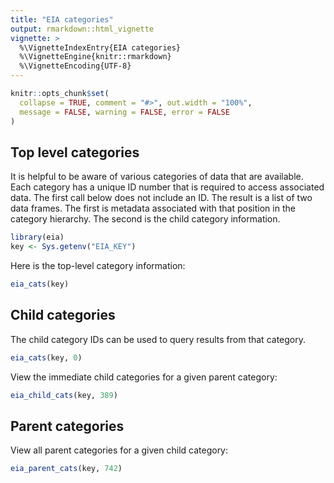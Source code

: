 ```yaml
---
title: "EIA categories"
output: rmarkdown::html_vignette
vignette: >
  %\VignetteIndexEntry{EIA categories}
  %\VignetteEngine{knitr::rmarkdown}
  %\VignetteEncoding{UTF-8}
---
```


```r
knitr::opts_chunk$set(
  collapse = TRUE, comment = "#>", out.width = "100%",
  message = FALSE, warning = FALSE, error = FALSE
)
```

## Top level categories

It is helpful to be aware of various categories of data that are available. Each category has a unique ID number that is required to access associated data. The first call below does not include an ID. The result is a list of two data frames. The first is metadata associated with that position in the category hierarchy. The second is the child category information.

```r
library(eia)
key <- Sys.getenv("EIA_KEY")
```

Here is the top-level category information:

```r
eia_cats(key)
```

## Child categories

The child category IDs can be used to query results from that category.

```r
eia_cats(key, 0)
```

View the immediate child categories for a given parent category:

```r
eia_child_cats(key, 389)
```

## Parent categories

View all parent categories for a given child category:

```r
eia_parent_cats(key, 742)
```
